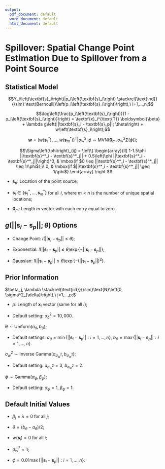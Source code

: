 ```yaml
---
output:
  pdf_document: default
  word_document: default
  html_document: default
---
```

# Spillover: Spatial Change Point Estimation Due to Spillover from a Point Source

## Statistical Model
$$Y_i\left(\textbf{s}_i\right)|p_i\left(\textbf{s}_i\right) \stackrel{\text{ind}}{\sim} \text{Bernoulli}\left(p_i\left(\textbf{s}_i\right)\right),\ i=1,...,n;$$

$$\log\left(\frac{p_i\left(\textbf{s}_i\right)}{1 - p_i\left(\textbf{s}_i\right)}\right) = \textbf{x}_i^{\text{T}} \boldsymbol{\beta} + \lambda g\left(||\textbf{s}_i - \textbf{s}_p||; \theta\right) + w\left(\textbf{s}_i\right);$$

$$\boldsymbol{w}=\left(w\left(\textbf{s}^*_1\right), ..., w\left(\textbf{s}^*_m\right)\right)^{\text{T}}| \sigma^2_w, \phi \sim \text{MVN}\left(\boldsymbol{0}_m, \sigma^2_w\Sigma\left(\phi\right)\right);$$

$$\Sigma\left(\phi\right)_{ij} = \left\{ \begin{array}{ll}
                                          1-1.5\phi ||\textbf{s}^*_i - \textbf{s}^*_j|| + 0.5\left(\phi ||\textbf{s}^*_i - \textbf{s}^*_j||\right)^3, & \mbox{if $0 \leq ||\textbf{s}^*_i - \textbf{s}^*_j|| \leq 1/\phi$};\\
                                         0, & \mbox{if $||\textbf{s}^*_i - \textbf{s}^*_j|| \geq 1/\phi$}.\end{array} \right.$$
                                        

* $\textbf{s}_p$: Location of the point source;

* $\textbf{s}_i \in \left\{\textbf{s}^*_1, ..., \textbf{s}^*_m\right\}$ for all $i$, where $m < n$ is the number of unique spatial locations;

* $\boldsymbol{0}_m$: Length $m$ vector with each entry equal to zero.

## $g\left(||\textbf{s}_i - \textbf{s}_p||; \theta\right)$ Options
  
* Change Point:  $I\left(||\textbf{s}_i - \textbf{s}_p|| \leq \theta\right)$;
  
* Exponential:  $I\left(||\textbf{s}_i - \textbf{s}_p|| \leq \theta\right) \exp\left\{-||\textbf{s}_i - \textbf{s}_p||\right\}$;
  
* Gaussian:  $I\left(||\textbf{s}_i - \textbf{s}_p|| \leq \theta\right) \exp\left\{-\left(||\textbf{s}_i - \textbf{s}_p||\right)^2\right\}$.


## Prior Information
$\beta_j, \lambda \stackrel{\text{iid}}{\sim}\text{N}\left(0, \sigma^2_{\delta}\right),\ j=1,...,p;$

* $p$: Length of $\textbf{x}_i$ vector (same for all $i$);

* Default setting: $\sigma^2_{\delta} = 10,000.$

$\theta \sim \text{Uniform}\left(a_{\theta}, b_{\theta}\right)$;

* Default settings: $a_{\theta}= \min\left\{||\textbf{s}_i - \textbf{s}_p||: i=1,...,n\right\}$, $b_{\theta}=\max\left\{||\textbf{s}_i - \textbf{s}_p||: i=1,...,n\right\}$. 

$\sigma^2_{w} \sim \text{Inverse Gamma}\left(a_{\sigma^2_{w}}, b_{\sigma^2_{w}}\right);$

* Default setting: $a_{\sigma^2_{w}} = 3$, $b_{\sigma^2_{w}} = 2.$

$\phi \sim \text{Gamma}\left(\alpha_{\phi}, \beta_{\phi}\right);$

* Default setting: $\alpha_{\phi} = 1$, $\beta_{\phi} = 1.$

## Default Initial Values
* $\beta_j = \lambda = 0$ for all $j$;

* $\theta = \left(b_{\theta} - a_{\theta}\right)/2$;

* $w\left(\textbf{s}_i\right) = 0$ for all $i$;

* $\sigma^2_w = 1$;

* $\phi = 0.01\max\left\{||\textbf{s}_i - \textbf{s}_p||: i=1,...,n\right\}$.

